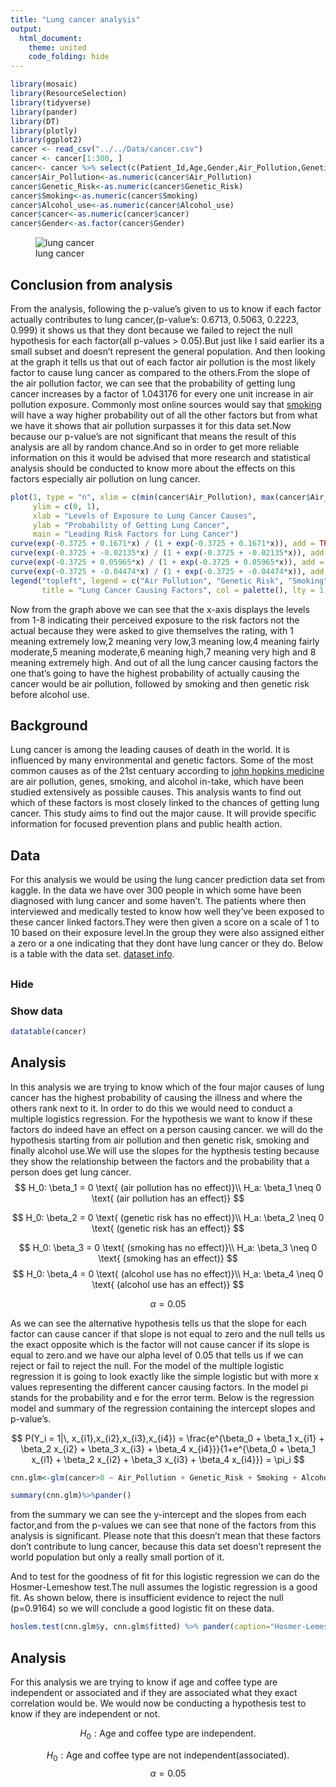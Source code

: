 ---
title: "Lung cancer analysis"
output: 
  html_document:
    theme: united
    code_folding: hide
---

```{r message=FALSE, warning=FALSE}
library(mosaic)
library(ResourceSelection) 
library(tidyverse)
library(pander)
library(DT)
library(plotly)
library(ggplot2)
cancer <- read_csv("../../Data/cancer.csv")
cancer <- cancer[1:300, ]
cancer<- cancer %>% select(c(Patient_Id,Age,Gender,Air_Pollution,Genetic_Risk,Smoking,Alcohol_use,cancer))
cancer$Air_Pollution<-as.numeric(cancer$Air_Pollution)
cancer$Genetic_Risk<-as.numeric(cancer$Genetic_Risk)
cancer$Smoking<-as.numeric(cancer$Smoking)
cancer$Alcohol_use<-as.numeric(cancer$Alcohol_use)
cancer$cancer<-as.numeric(cancer$cancer)
cancer$Gender<-as.factor(cancer$Gender)
```

![lung cancer](lung-cancer.jpg)

## Conclusion from analysis

From the analysis, following the p-value's given to us to know if each factor actually contributes to lung cancer,(p-value's:   0.6713, 0.5063, 0.2223, 0.999) it shows us that they dont because we failed to reject the null hypothesis for each factor(all p-values > 0.05).But just like I said earlier its a small subset and doesn't represent the general population. And then looking at the graph it tells us that out of each factor air pollution is the most likely factor to cause lung cancer as compared to the others.From the slope of the air pollution factor, we can see that the probability of getting lung cancer increases by a factor of 1.043176 for every one unit increase in air pollution exposure. Commonly most online sources would say that [smoking](https://www.cdc.gov/lung-cancer/risk-factors/index.html#:~:text=Smoking-,Cigarette%20smoking%20is%20the%20number%20one%20risk%20factor%20for%20lung,the%20risk%20for%20lung%20cancer.) will have a way higher probability out of all the other factors but from what we have it shows that air pollution surpasses it for this data set.Now because our p-value's are not significant that means the result of this analysis are all by random chance.And so in order to get more reliable information on this it would be advised that more research and statistical analysis should be conducted to know more about the effects on this factors especially air pollution on lung cancer.     

```{r}
plot(1, type = "n", xlim = c(min(cancer$Air_Pollution), max(cancer$Air_Pollution)),
     ylim = c(0, 1), 
     xlab = "Levels of Exposure to Lung Cancer Causes", 
     ylab = "Probability of Getting Lung Cancer",
     main = "Leading Risk Factors for Lung Cancer")
curve(exp(-0.3725 + 0.1671*x) / (1 + exp(-0.3725 + 0.1671*x)), add = TRUE, col = palette()[1]) # Air Pollution
curve(exp(-0.3725 + -0.02135*x) / (1 + exp(-0.3725 + -0.02135*x)), add = TRUE, col = palette()[2]) # Genetic Risk
curve(exp(-0.3725 + 0.05965*x) / (1 + exp(-0.3725 + 0.05965*x)), add = TRUE, col = palette()[3]) # Smoking
curve(exp(-0.3725 + -0.04474*x) / (1 + exp(-0.3725 + -0.04474*x)), add = TRUE, col = palette()[4]) # Alcohol Use
legend("topleft", legend = c("Air Pollution", "Genetic Risk", "Smoking", "Alcohol Use"), 
       title = "Lung Cancer Causing Factors", col = palette(), lty = 1, bty = "n", cex = 0.8)

```

Now from the graph above we can see that the x-axis displays the levels from 1-8 indicating their perceived exposure to the risk factors not the actual because they were asked to give themselves the rating, with 1 meaning extremely low,2 meaning very low,3 meaning low,4 meaning fairly moderate,5 meaning moderate,6 meaning high,7 meaning very high and 8 meaning extremely high. And out of all the lung cancer causing factors the one that's going to have the highest probability of actually causing the cancer would be air pollution, followed by smoking and then genetic risk before alcohol use.

## Background

Lung cancer is among the leading causes of death in the world. It is influenced by many environmental and genetic factors. Some of the most common causes as of the 21st centuary according to [john hopkins medicine](https://www.hopkinsmedicine.org/health/conditions-and-diseases/lung-cancer/lung-cancer-risk-factors) are air pollution, genes, smoking, and alcohol in-take, which have been studied extensively as possible causes. This analysis wants to find out which of these factors is most closely linked to the chances of getting lung cancer. This study aims to find out the major cause. It will provide specific information for focused prevention plans and public health action.

## Data
For this analysis we would be using the lung cancer prediction data set from kaggle. In the data we have over 300 people in which some have been diagnosed with lung cancer and some haven't. The patients where then interviewed and medically tested to know how well they've been exposed to these cancer linked factors.They were then given a score on a scale of 1 to 10 based on their exposure level.In the group they were also assigned either a zero or a one indicating that they dont have lung cancer or they do.  Below is a table with the data set.  [dataset info](https://www.kaggle.com/datasets/thedevastator/cancer-patients-and-air-pollution-a-new-link/data).

## {.tabset .tabset-fade}

### Hide 

### Show data

```{r}
datatable(cancer)
```
## Analysis
In this analysis we are trying to know which of the four major causes of lung cancer has the highest probability of causing the illness and where the others rank next to it. In order to do this we would need to conduct a multiple logistics regression. For the hypothesis we want to know if these factors do indeed have an effect on a person causing cancer. we will do the hypothesis starting from air pollution and then genetic risk, smoking and finally alcohol use.We will use the slopes for the hypthesis testing because they show the relationship between the factors and the probability that a person does get lung cancer.
$$
H_0: \beta_1 = 0 \text{ (air pollution has no effect)}\\
  H_a: \beta_1 \neq 0 \text{ (air pollution has an effect)}
$$

$$
H_0: \beta_2 = 0 \text{ (genetic risk has no effect)}\\
  H_a: \beta_2 \neq 0 \text{ (genetic risk has an effect)}
$$

$$
H_0: \beta_3 = 0 \text{ (smoking has no effect)}\\
  H_a: \beta_3 \neq 0 \text{ (smoking has an effect)}
$$
$$
H_0: \beta_4 = 0 \text{ (alcohol use has no effect)}\\
  H_a: \beta_4 \neq 0 \text{ (alcohol use has an effect)}
$$

$$
  α = 0.05
$$

As we can see the alternative hypothesis tells us that the slope for each factor can cause cancer if that slope is not equal to zero and the null tells us the exact opposite which is the factor will not cause cancer if its slope is equal to zero.and we have our alpha level of 0.05 that tells us if we can reject or fail to reject the null.
For the model of the multiple logistic regression it is going to look exactly like the simple logistic but with more x values representing the different cancer causing factors. In the model pi stands for the probability and e for the error term. Below is the regression model and summary of the regression containing the intercept slopes and p-value's.

$$
P(Y_i = 1|\, x_{i1},x_{i2},x_{i3},x_{i4}) = \frac{e^{\beta_0 + \beta_1 x_{i1} + \beta_2 x_{i2} + \beta_3 x_{i3} + \beta_4 x_{i4}}}{1+e^{\beta_0 + \beta_1 x_{i1} + \beta_2 x_{i2} + \beta_3 x_{i3} + \beta_4 x_{i4}}} = \pi_i
$$

```{r}
cnn.glm<-glm(cancer>0 ~ Air_Pollution + Genetic_Risk + Smoking + Alcohol_use,data=cancer,family=binomial)
```


```{r}
summary(cnn.glm)%>%pander()
```


from the summary we can see the y-intercept and the slopes from each factor,and from the p-values we can see that none of the factors from this analysis is significant. Please note that this doesn't mean that these factors don't contribute to lung cancer, because this data set doesn't represent the world population but only a really small portion of it.

 And to test for the goodness of fit for this logistic regression we can do the Hosmer-Lemeshow test.The null assumes the logistic regression is a good fit. As shown below, there is insufficient evidence to reject the null (p=0.9164)
 so we will conclude a good logistic fit on these data.
```{r}
hoslem.test(cnn.glm$y, cnn.glm$fitted) %>% pander(caption="Hosmer-Lemeshow Goodness-of-Fit Test")
```

## Analysis
For this analysis we are trying to know if age and coffee type are independent or associated and if they are associated what they exact correlation would be. We would now be conducting a hypothesis test to know if they are independent or not.

$$
H_0: \text{Age and coffee type are independent}.
$$

$$
H_0: \text{Age and coffee type are not independent(associated)}.
$$
$$
\alpha = 0.05
$$
